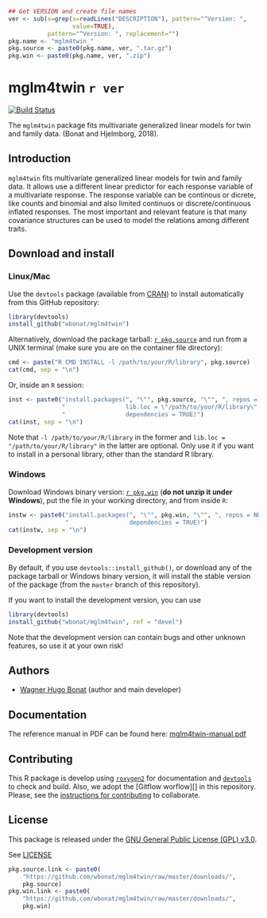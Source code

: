 ```r
## Get VERSION and create file names
ver <- sub(x=grep(x=readLines("DESCRIPTION"), pattern="^Version: ",
                  value=TRUE),
           pattern="^Version: ", replacement="")
pkg.name <- "mglm4twin_"
pkg.source <- paste0(pkg.name, ver, ".tar.gz")
pkg.win <- paste0(pkg.name, ver, ".zip")
```

# mglm4twin `r ver`

[![Build Status](https://travis-ci.org/wbonat/mglm4twin.svg?branch=master)](https://travis-ci.org/wbonat/mglm4twin)

The `mglm4twin` package fits multivariate generalized linear models 
for twin and family data. (Bonat and Hjelmborg, 2018).

## Introduction

`mglm4twin` fits multivariate generalized linear models for twin and 
family data. It allows use a different linear predictor for each 
response variable of a multivariate response. 
The response variable can be continous or dicrete, like counts and 
binomial and also limited continuos or discrete/continuous inflated 
responses. The most important and relevant feature is that many covariance structures can be used to model the relations among different traits.

## Download and install

### Linux/Mac

Use the `devtools` package (available from
[CRAN](http://cran-r.c3sl.ufpr.br/web/packages/devtools/index.html)) to
install automatically from this GitHub repository:

```r
library(devtools)
install_github("wbonat/mglm4twin")
```

Alternatively, download the package tarball: [`r pkg.source`][]
and run from a UNIX terminal (make sure you are on the container file
directory):

```r
cmd <- paste("R CMD INSTALL -l /path/to/your/R/library", pkg.source)
cat(cmd, sep = "\n")
```

Or, inside an `R` session:

```r
inst <- paste0("install.packages(", "\"", pkg.source, "\"", ", repos = NULL,\n",
               "                 lib.loc = \"/path/to/your/R/library\",\n",
               "                 dependencies = TRUE)")
cat(inst, sep = "\n")
```

Note that `-l /path/to/your/R/library` in the former and `lib.loc =
"/path/to/your/R/library"` in the latter are optional. Only use it if
you want to install in a personal library, other than the standard R
library.

### Windows

Download Windows binary version: [`r pkg.win`][] (**do not unzip
it under Windows**), put the file in your working directory, and from
inside `R`:

```r
instw <- paste0("install.packages(", "\"", pkg.win, "\"", ", repos = NULL,\n",
                "                 dependencies = TRUE)")
cat(instw, sep = "\n")
```

### Development version

By default, if you use `devtools::install_github()`, or download any of the
package tarball or Windows binary version, it will install the stable
version of the package (from the `master` branch of this repository).

If you want to install the development version, you can use

```r
library(devtools)
install_github("wbonat/mglm4twin", ref = "devel")
```

Note that the development version can contain bugs and other unknown
features, so use it at your own risk!

## Authors

- [Wagner Hugo Bonat](www.leg.ufpr.br/~wagner) (author and main developer)

## Documentation

The reference manual in PDF can be found here: [mglm4twin-manual.pdf][]

## Contributing

This R package is develop using [`roxygen2`][] for documentation and
[`devtools`] to check and build. Also, we adopt the [Gitflow worflow][]
in this repository. Please, see the
[instructions for contributing](./CONTRIBUTING.md) to collaborate.

## License

This package is released under the
[GNU General Public License (GPL) v3.0][].

See [LICENSE](./LICENSE)

<!-- links -->

```r
pkg.source.link <- paste0(
    "https://github.com/wbonat/mglm4twin/raw/master/downloads/",
    pkg.source)
pkg.win.link <- paste0(
    "https://github.com/wbonat/mglm4twin/raw/master/downloads/",
    pkg.win)
```

[GNU General Public License (GPL) v3.0]: http://www.gnu.org/licenses/gpl-3.0.html
[`roxygen2`]: https://github.com/klutometis/roxygen
[`devtools`]: https://github.com/hadley/devtools
[`r pkg.source`]: `r pkg.source.link`
[`r pkg.win`]: `r pkg.win.link`
[mglm4twin-manual.pdf]: https://github.com/wbonat/mcglm/raw/master/downloads/mglm4twin-manual.pdf
[Gitflow workflow]: http://nvie.com/posts/a-successful-git-branching-model/
[Wagner Hugo Bonat]: http://www.leg.ufpr.br/doku.php/~wagner
